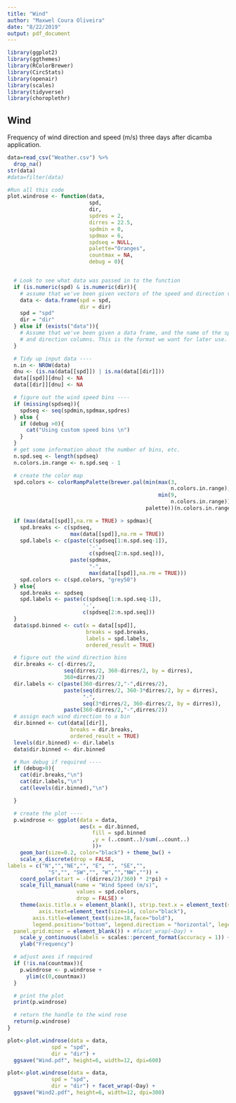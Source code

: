 ```yaml
---
title: "Wind"
author: "Maxwel Coura Oliveira"
date: "8/22/2019"
output: pdf_document
---
```


```r
library(ggplot2)
library(ggthemes)
library(RColorBrewer)
library(CircStats)
library(openair)
library(scales)
library(tidyverse)
library(choroplethr)
```


## Wind

Frequency of wind direction and speed (m/s) three days after dicamba application.

```r
data=read_csv("Weather.csv") %>% 
  drop_na()
str(data)
#data=filter(data)

#Run all this code
plot.windrose <- function(data,
                          spd,
                          dir,
                          spdres = 2,
                          dirres = 22.5,
                          spdmin = 0,
                          spdmax = 6,
                          spdseq = NULL,
                          palette="Oranges",
                          countmax = NA,
                          debug = 0){


  # Look to see what data was passed in to the function
  if (is.numeric(spd) & is.numeric(dir)){
    # assume that we've been given vectors of the speed and direction vectors
    data <- data.frame(spd = spd,
                       dir = dir)
    spd = "spd"
    dir = "dir"
  } else if (exists("data")){
    # Assume that we've been given a data frame, and the name of the speed 
    # and direction columns. This is the format we want for later use.    
  }  

  # Tidy up input data ----
  n.in <- NROW(data)
  dnu <- (is.na(data[[spd]]) | is.na(data[[dir]]))
  data[[spd]][dnu] <- NA
  data[[dir]][dnu] <- NA

  # figure out the wind speed bins ----
  if (missing(spdseq)){
    spdseq <- seq(spdmin,spdmax,spdres)
  } else {
    if (debug >0){
      cat("Using custom speed bins \n")
    }
  }
  # get some information about the number of bins, etc.
  n.spd.seq <- length(spdseq)
  n.colors.in.range <- n.spd.seq - 1

  # create the color map
  spd.colors <- colorRampPalette(brewer.pal(min(max(3,
                                                    n.colors.in.range),
                                                min(9,
                                                    n.colors.in.range)),                                               
                                            palette))(n.colors.in.range)

  if (max(data[[spd]],na.rm = TRUE) > spdmax){    
    spd.breaks <- c(spdseq,
                    max(data[[spd]],na.rm = TRUE))
    spd.labels <- c(paste(c(spdseq[1:n.spd.seq-1]),
                          '-',
                          c(spdseq[2:n.spd.seq])),
                    paste(spdmax,
                          "-",
                          max(data[[spd]],na.rm = TRUE)))
    spd.colors <- c(spd.colors, "grey50")
  } else{
    spd.breaks <- spdseq
    spd.labels <- paste(c(spdseq[1:n.spd.seq-1]),
                        '-',
                        c(spdseq[2:n.spd.seq]))    
  }
  data$spd.binned <- cut(x = data[[spd]],
                         breaks = spd.breaks,
                         labels = spd.labels,
                         ordered_result = TRUE)

  # figure out the wind direction bins
  dir.breaks <- c(-dirres/2,
                  seq(dirres/2, 360-dirres/2, by = dirres),
                  360+dirres/2)  
  dir.labels <- c(paste(360-dirres/2,"-",dirres/2),
                  paste(seq(dirres/2, 360-3*dirres/2, by = dirres),
                        "-",
                        seq(3*dirres/2, 360-dirres/2, by = dirres)),
                  paste(360-dirres/2,"-",dirres/2))
  # assign each wind direction to a bin
  dir.binned <- cut(data[[dir]],
                    breaks = dir.breaks,
                    ordered_result = TRUE)
  levels(dir.binned) <- dir.labels
  data$dir.binned <- dir.binned

  # Run debug if required ----
  if (debug>0){    
    cat(dir.breaks,"\n")
    cat(dir.labels,"\n")
    cat(levels(dir.binned),"\n")

  }  

  # create the plot ----
  p.windrose <- ggplot(data = data,
                       aes(x = dir.binned,
                           fill = spd.binned
                           ,y = (..count..)/sum(..count..)
                           ))+
    geom_bar(size=0.2, color="black") + theme_bw() +
    scale_x_discrete(drop = FALSE,
labels = c("N","","NE","", "E", "", "SE","", 
             "S","", "SW","", "W","","NW","")) +
    coord_polar(start = -((dirres/2)/360) * 2*pi) +
    scale_fill_manual(name = "Wind Speed (m/s)", 
                      values = spd.colors,
                      drop = FALSE) +
    theme(axis.title.x = element_blank(), strip.text.x = element_text(size = 15, colour = "black", face="bold", angle = 0),
          axis.text=element_text(size=14, color="black"), 
        axis.title=element_text(size=18,face="bold"), 
        legend.position="bottom", legend.direction = "horizontal", legend.box = "horizontal", legend.text = element_text(colour="black", size = 12), legend.title = element_text(colour="black", size=12, face="bold"),
  panel.grid.minor = element_blank()) + #facet_wrap(~Day) +
    scale_y_continuous(labels = scales::percent_format(accuracy = 1)) +
    ylab("Frequency")

  # adjust axes if required
  if (!is.na(countmax)){
    p.windrose <- p.windrose +
      ylim(c(0,countmax))
  }

  # print the plot
  print(p.windrose)  

  # return the handle to the wind rose
  return(p.windrose)
}
```


```r
plot<-plot.windrose(data = data,
              spd = "spd",
              dir = "dir") + 
  ggsave("Wind.pdf", height=6, width=12, dpi=600)
```


```r
plot<-plot.windrose(data = data,
              spd = "spd",
              dir = "dir") + facet_wrap(~Day) +
  ggsave("Wind2.pdf", height=6, width=12, dpi=300)
```